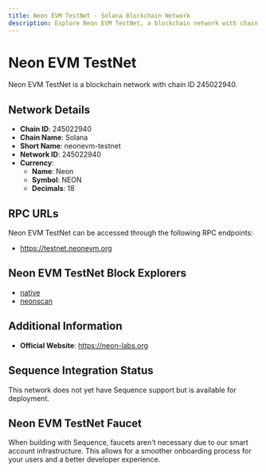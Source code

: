 ```yaml
--- 
title: Neon EVM TestNet - Solana Blockchain Network
description: Explore Neon EVM TestNet, a blockchain network with chain ID 245022940. Learn about its native currency, Neon, and how to interact with the network.
---
```


# Neon EVM TestNet

Neon EVM TestNet is a blockchain network with chain ID 245022940.

## Network Details

- **Chain ID**: 245022940
- **Chain Name**: Solana
- **Short Name**: neonevm-testnet
- **Network ID**: 245022940
- **Currency**: 
  - **Name**: Neon
  - **Symbol**: NEON
  - **Decimals**: 18

## RPC URLs

Neon EVM TestNet can be accessed through the following RPC endpoints:

- https://testnet.neonevm.org

## Neon EVM TestNet Block Explorers

- [native](https://testnet.explorer.neon-labs.org)
- [neonscan](https://testnet.neonscan.org)

## Additional Information

- **Official Website**: https://neon-labs.org

## Sequence Integration Status

This network does not yet have Sequence support but is available for deployment.

## Neon EVM TestNet Faucet

When building with Sequence, faucets aren't necessary due to our smart account infrastructure. This allows for a smoother onboarding process for your users and a better developer experience.
